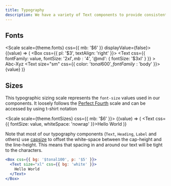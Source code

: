 ```yaml
---
title: Typography
description: We have a variety of Text components to provide consistent typography throughout the application. You can read more about those specific font styles in the Text component documentation.
---
```


## Fonts

<Scale scale={theme.fonts} css={{ mb: '$6' }} displayValue={false}>
  {(value) => (
    <Box css={{ pl: '$3', textAlign: 'right' }}>
      <Text
        css={{
          fontFamily: value,
          fontSize: '$2xl',
          mb: '$4',
          '@md': { fontSize: '$3xl' }
        }}
      >
        Abc-Xyz
      </Text>
      <Text size="sm" css={{ color: '$tonal600', fontFamily: '$body' }}>
        {value}
      </Text>
    </Box>
  )}
</Scale>

## Sizes

This typographic sizing scale represents the `font-size` values used in our components. It loosely follows the [Perfect Fourth](https://type-scale.com/?scale=1.333&font=Inter) scale and can be accessed by using t-shirt notation

<Scale scale={theme.fontSizes} css={{ mb: '$6' }}>
  {(value) => (
    <Text css={{ fontSize: value, whiteSpace: 'nowrap' }}>Hello World</Text>
  )}
</Scale>

Note that most of our typography components (`Text`, `Heading`, `Label` and others) use [capsize](https://seek-oss.github.io/capsize/) to offset the white-space between the cap-height and the line-height. This means that spacing in and around our text will be tight to the characters.

```jsx preview
<Box css={{ bg: '$tonal100', p: '$5' }}>
  <Text size="xl" css={{ bg: 'white' }}>
    Hello World
  </Text>
</Box>
```
